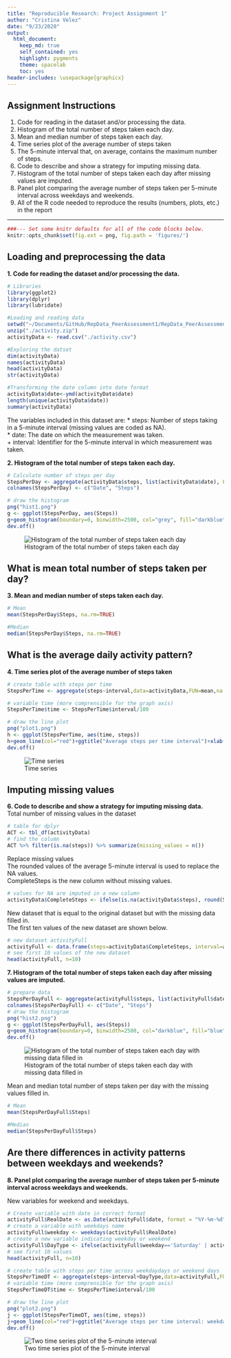 ```yaml
---
title: "Reproducible Research: Project Assignment 1"
author: "Cristina Velez"
date: "9/23/2020"
output: 
  html_document:
    keep_md: true
    self_contained: yes
    highlight: pygments
    theme: spacelab
    toc: yes
header-includes: \usepackage{graphicx}
---
```


## Assignment Instructions

1. Code for reading in the dataset and/or processing the data.
2. Histogram of the total number of steps taken each day.
3. Mean and median number of steps taken each day.
4. Time series plot of the average number of steps taken
5. The 5-minute interval that, on average, contains the maximum number of steps.
6. Code to describe and show a strategy for imputing missing data.
7. Histogram of the total number of steps taken each day after missing values are imputed.
8. Panel plot comparing the average number of steps taken per 5-minute interval across weekdays and    weekends.
9. All of the R code needed to reproduce the results (numbers, plots, etc.) in the report 

***
```r
###--- Set some knitr defaults for all of the code blocks below. 
knitr::opts_chunk$set(fig.ext = png, fig.path = 'figures/') 
```

## Loading and preprocessing the data
**1. Code for reading the dataset and/or processing the data.**
```r
# Libraries
library(ggplot2)
library(dplyr)
library(lubridate)
```
```r
#Loading and reading data
setwd("~/Documents/GitHub/RepData_PeerAssessment1/RepData_PeerAssessment1")
unzip("./activity.zip")
activityData <- read.csv("./activity.csv")
```
```r
#Exploring the datset
dim(activityData)
names(activityData)
head(activityData)
str(activityData)
```
```r
#Transforming the date column into date format 
activityData$date<-ymd(activityData$date)
length(unique(activityData$date))
summary(activityData)
```
The variables included in this dataset are:
* steps: Number of steps taking in a 5-minute interval (missing values are coded as NA).  
* date: The date on which the measurement was taken.  
+ interval: Identifier for the 5-minute interval in which measurement was taken.  

**2. Histogram of the total number of steps taken each day.**
```r
# Calculate number of steps per day
StepsPerDay <- aggregate(activityData$steps, list(activityData$date), FUN=sum)
colnames(StepsPerDay) <- c("Date", "Steps")
```
```r
# draw the histogram 
png("hist1.png")
g <- ggplot(StepsPerDay, aes(Steps))
g+geom_histogram(boundary=0, binwidth=2500, col="grey", fill="darkblue") + ggtitle("Histogram of steps per day")+xlab("Steps")+ylab("Frequency")+theme(plot.title = element_text(face="bold", size=12))+scale_x_continuous(breaks=seq(0,25000,2500))+scale_y_continuous(breaks=seq(0,18,2))
dev.off()
```
![ Histogram of the total number of steps taken each day](figures/hist1.png)

## What is mean total number of steps taken per day?
**3. Mean and median number of steps taken each day.**
```r
# Mean
mean(StepsPerDay$Steps, na.rm=TRUE)
```
```r
#Median
median(StepsPerDay$Steps, na.rm=TRUE)
```
## What is the average daily activity pattern?
**4. Time series plot of the average number of steps taken**
```r
# create table with steps per time
StepsPerTime <- aggregate(steps~interval,data=activityData,FUN=mean,na.action=na.omit)

# variable time (more comprensible for the graph axis)
StepsPerTime$time <- StepsPerTime$interval/100

# draw the line plot
png("plot1.png")
h <- ggplot(StepsPerTime, aes(time, steps))
h+geom_line(col="red")+ggtitle("Average steps per time interval")+xlab("Time")+ylab("Steps")+theme(plot.title = element_text(face="bold", size=12))
dev.off()
```
![Time series](figures/plot1.png)


## Imputing missing values
**6. Code to describe and show a strategy for imputing missing data.**  
Total number of missing values in the dataset  
```r
# table for dplyr
ACT <- tbl_df(activityData)
# find the column
ACT %>% filter(is.na(steps)) %>% summarize(missing_values = n())

```

Replace missing values  
The rounded values of the average 5-minute interval is used to replace the NA values.  
CompleteSteps is the new column without missing values.
```r
# values for NA are imputed in a new column
activityData$CompleteSteps <- ifelse(is.na(activityData$steps), round(StepsPerTime$steps[match(activityData$interval, StepsPerTime$interval)],0), activityData$steps)
```
New dataset that is equal to the original dataset but with the missing data filled in.  
The first ten values of the new dataset are shown below.

```r
# new dataset activityFull
activityFull <- data.frame(steps=activityData$CompleteSteps, interval=activityData$interval, date=activityData$date)
# see first 10 values of the new dataset
head(activityFull, n=10)
```

**7. Histogram of the total number of steps taken each day after missing values are imputed.**
```r
# prepare data
StepsPerDayFull <- aggregate(activityFull$steps, list(activityFull$date), FUN=sum)
colnames(StepsPerDayFull) <- c("Date", "Steps")
# draw the histogram
png("hist2.png")
g <- ggplot(StepsPerDayFull, aes(Steps))
g+geom_histogram(boundary=0, binwidth=2500, col="darkblue", fill="blue")+ggtitle("Histogram of steps per day")+xlab("Steps")+ylab("Frequency")+theme(plot.title = element_text(face="bold", size=12))+scale_x_continuous(breaks=seq(0,25000,2500))+scale_y_continuous(breaks=seq(0,26,2))
dev.off()
```
![Histogram of the total number of steps taken each day with missing data filled in](figures/hist2.png)  

Mean and median total number of steps taken per day with the missing values filled in.

```r

# Mean
mean(StepsPerDayFull$Steps)

#Median
median(StepsPerDayFull$Steps)
```

## Are there differences in activity patterns between weekdays and weekends?
**8. Panel plot comparing the average number of steps taken per 5-minute interval across weekdays and    weekends.**  

New variables for weekend and weekdays.  
```r
# Create variable with date in correct format
activityFull$RealDate <- as.Date(activityFull$date, format = "%Y-%m-%d")
# create a variable with weekdays name
activityFull$weekday <- weekdays(activityFull$RealDate)
# create a new variable indicating weekday or weekend
activityFull$DayType <- ifelse(activityFull$weekday=='Saturday' | activityFull$weekday=='Sunday', 'weekend','weekday')
# see first 10 values
head(activityFull, n=10)
```
```r
# create table with steps per time across weekdaydays or weekend days
StepsPerTimeDT <- aggregate(steps~interval+DayType,data=activityFull,FUN=mean,na.action=na.omit)
# variable time (more comprensible for the graph axis)
StepsPerTimeDT$time <- StepsPerTime$interval/100

# draw the line plot
png("plot2.png")
j <- ggplot(StepsPerTimeDT, aes(time, steps))
j+geom_line(col="red")+ggtitle("Average steps per time interval: weekdays vs. weekends")+xlab("Time")+ylab("Steps")+theme(plot.title = element_text(face="bold", size=12))+facet_grid(DayType ~ .)
dev.off()
```
![ Two time series plot of the 5-minute interval](figures/plot2.png)
